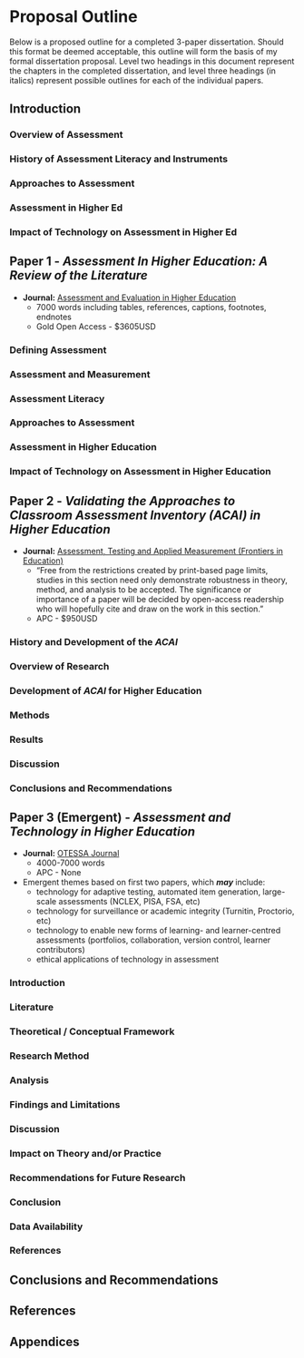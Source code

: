 # Proposal Outline {-}

Below is a proposed outline for a completed 3-paper dissertation. Should this format be deemed acceptable, this outline will form the basis of my formal dissertation proposal. Level two headings in this document represent the chapters in the completed dissertation, and level three headings (in italics) represent possible outlines for each of the individual papers.

## Introduction  {-}  
### Overview of Assessment{-}  
### History of Assessment Literacy and Instruments{-}  
### Approaches to Assessment{-}  
### Assessment in Higher Ed{-}  
### Impact of Technology on Assessment in Higher Ed{-} 


## Paper 1 - *Assessment In Higher Education: A Review of the Literature*  {-}

- **Journal:** [Assessment and Evaluation in Higher Education](https://www.tandfonline.com/toc/CAEH20/current)
    - 7000 words including tables, references, captions, footnotes, endnotes
    - Gold Open Access - $3605USD

### Defining Assessment {-}  

### Assessment and Measurement {-}  

### Assessment Literacy {-}  

### Approaches to Assessment{-}  

### Assessment in Higher Education {-}  

### Impact of Technology on Assessment in Higher Education {-}  

<!---

- [Assessment in Education: Principles, Policy, & Practice](https://www.tandfonline.com/toc/caie20/current)
    - Gold Open Access - $2885USD

--->

## Paper 2 - *Validating the Approaches to Classroom Assessment Inventory (ACAI) in Higher Education* {-}

- **Journal:** [Assessment, Testing and Applied Measurement (Frontiers in Education)](https://www.frontiersin.org/journals/education/sections/assessment-testing-and-applied-measurement#about)
    - "Free from the restrictions created by print-based page limits, studies in this section need only demonstrate robustness in theory, method, and analysis to be accepted. The significance or importance of a paper will be decided by open-access readership who will hopefully cite and draw on the work in this section."
    - APC - $950USD

### History and Development of the *ACAI* {-}  

### Overview of Research {-}  

### Development of *ACAI* for Higher Education {-}  

### Methods {-}  

### Results {-}  

### Discussion {-}  

### Conclusions and Recommendations {-}  

<!---



### Timeline {-}
- Spring 2023
--->

## Paper 3 (Emergent) - *Assessment and Technology in Higher Education* {-} 

- **Journal:** [OTESSA Journal](https://journal.otessa.org/index.php/oj)
    - 4000-7000 words
    - APC - None
- Emergent themes based on first two papers, which ***may*** include:
    - technology for adaptive testing, automated item generation, large-scale assessments (NCLEX, PISA, FSA, etc)
    - technology for surveillance or academic integrity (Turnitin, Proctorio, etc)
    - technology to enable new forms of learning- and learner-centred assessments (portfolios, collaboration, version control, learner contributors)
    - ethical applications of technology in assessment

### Introduction  {-}

### Literature    {-}

### Theoretical / Conceptual Framework    {-}

### Research Method   {-}

### Analysis   {-}

### Findings and Limitations   {-}

### Discussion  {-}

### Impact on Theory and/or Practice   {-}

### Recommendations for Future Research   {-}

### Conclusion   {-}

### Data Availability   {-}

### References   {-}


## Conclusions and Recommendations {-}

## References {-}

## Appendices {-}



